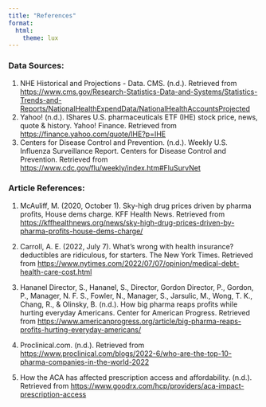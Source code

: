 ```yaml
---
title: "References"
format: 
  html:
    theme: lux
---
```


### **Data Sources:**

1.  NHE Historical and Projections - Data. CMS. (n.d.). Retrieved from <https://www.cms.gov/Research-Statistics-Data-and-Systems/Statistics-Trends-and-Reports/NationalHealthExpendData/NationalHealthAccountsProjected>
2.  Yahoo! (n.d.). IShares U.S. pharmaceuticals ETF (IHE) stock price, news, quote & history. Yahoo! Finance. Retrieved from <https://finance.yahoo.com/quote/IHE?p=IHE>
3.  Centers for Disease Control and Prevention. (n.d.). Weekly U.S. Influenza Surveillance Report. Centers for Disease Control and Prevention. Retrieved from <https://www.cdc.gov/flu/weekly/index.htm#FluSurvNet>

### **Article References:**

1.  McAuliff, M. (2020, October 1). Sky-high drug prices driven by pharma profits, House dems charge. KFF Health News. Retrieved from <https://kffhealthnews.org/news/sky-high-drug-prices-driven-by-pharma-profits-house-dems-charge/>

2.  Carroll, A. E. (2022, July 7). What's wrong with health insurance? deductibles are ridiculous, for starters. The New York Times. Retrieved from <https://www.nytimes.com/2022/07/07/opinion/medical-debt-health-care-cost.html>

3.  Hananel Director, S., Hananel, S., Director, Gordon Director, P., Gordon, P., Manager, N. F. S., Fowler, N., Manager, S., Jarsulic, M., Wong, T. K., Chang, R., & Olinsky, B. (n.d.). How big pharma reaps profits while hurting everyday Americans. Center for American Progress. Retrieved from <https://www.americanprogress.org/article/big-pharma-reaps-profits-hurting-everyday-americans/>

4.  Proclinical.com. (n.d.). Retrieved from <https://www.proclinical.com/blogs/2022-6/who-are-the-top-10-pharma-companies-in-the-world-2022>

5. How the ACA has affected prescription access and affordability. (n.d.). Retrieved from <https://www.goodrx.com/hcp/providers/aca-impact-prescription-access>

